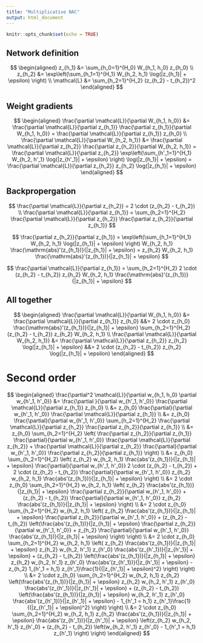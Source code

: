 ```yaml
---
title: "Multiplicative NAC"
output: html_document
---
```


```r
knitr::opts_chunk$set(echo = TRUE)
```

## Network definition

$$
\begin{aligned}
z_{h_1} &= \sum_{h_0=1}^{H_0} W_{h_1, h_0} z_{h_0} \\
z_{h_2} &= \exp\left(\sum_{h_1=1}^{H_1} W_{h_2, h_1} \log(|z_{h_1}| + \epsilon) \right) \\
\mathcal{L} &= \sum_{h_2=1}^{H_2} (z_{h_2} - t_{h_2})^2
\end{aligned}
$$

## Weight gradients

$$
\begin{aligned}
\frac{\partial \mathcal{L}}{\partial W_{h_1, h_0}} &= \frac{\partial \mathcal{L}}{\partial z_{h_1}} \frac{\partial z_{h_1}}{\partial W_{h_1, h_0}} = \frac{\partial \mathcal{L}}{\partial z_{h_1}} z_{h_0} \\
\frac{\partial \mathcal{L}}{\partial W_{h_2, h_1}} &= \frac{\partial \mathcal{L}}{\partial z_{h_2}} \frac{\partial z_{h_2}}{\partial W_{h_2, h_1}} = \frac{\partial \mathcal{L}}{\partial z_{h_2}} \exp\left(\sum_{h'_1=1}^{H_1} W_{h_2, h'_1} \log(|z_{h'_1}| + \epsilon) \right) \log(|z_{h_1}| + \epsilon) = \frac{\partial \mathcal{L}}{\partial z_{h_2}} z_{h_2} \log(|z_{h_1}| + \epsilon)
\end{aligned}
$$

## Backpropergation

$$
\frac{\partial \mathcal{L}}{\partial z_{h_2}} = 2 \cdot (z_{h_2} - t_{h_2}) \\
\frac{\partial \mathcal{L}}{\partial z_{h_1}} = \sum_{h_2=1}^{H_2} \frac{\partial \mathcal{L}}{\partial z_{h_2}} \frac{\partial z_{h_2}}{\partial z_{h_1}}
$$

$$
\frac{\partial z_{h_2}}{\partial z_{h_1}} =  \exp\left(\sum_{h_1=1}^{H_1} W_{h_2, h_1} \log(|z_{h_1}| + \epsilon) \right) W_{h_2, h_1} \frac{\mathrm{abs}'(z_{h_1})}{|z_{h_1}| + \epsilon} = z_{h_2} W_{h_2, h_1} \frac{\mathrm{abs}'(z_{h_1})}{|z_{h_1}| + \epsilon}
$$

$$
\frac{\partial \mathcal{L}}{\partial z_{h_1}} = \sum_{h_2=1}^{H_2} 2 \cdot (z_{h_2} - t_{h_2}) z_{h_2} W_{h_2, h_1} \frac{\mathrm{abs}'(z_{h_1})}{|z_{h_1}| + \epsilon}
$$

## All together

$$
\begin{aligned}
\frac{\partial \mathcal{L}}{\partial W_{h_1, h_0}} &= \frac{\partial \mathcal{L}}{\partial z_{h_1}} z_{h_0} &&= 2 \cdot z_{h_0} \frac{\mathrm{abs}'(z_{h_1})}{|z_{h_1}| + \epsilon} \sum_{h_2=1}^{H_2} (z_{h_2} - t_{h_2}) z_{h_2} W_{h_2, h_1}  \\
\frac{\partial \mathcal{L}}{\partial W_{h_2, h_1}} &= \frac{\partial \mathcal{L}}{\partial z_{h_2}} z_{h_2} \log(|z_{h_1}| + \epsilon) &&= 2 \cdot (z_{h_2} - t_{h_2}) z_{h_2} \log(|z_{h_1}| + \epsilon)
\end{aligned}
$$

# Second order

$$
\begin{aligned}
\frac{\partial^2 \mathcal{L}}{\partial w_{h_1, h_0} \partial w_{h'_1, h'_0}} &= \frac{\partial }{\partial w_{h'_1, h'_0}} \frac{\partial \mathcal{L}}{\partial z_{h_1}} z_{h_0} \\
&= z_{h_0} \frac{\partial}{\partial w_{h'_1, h'_0}} \frac{\partial \mathcal{L}}{\partial z_{h_1}} \\
&= z_{h_0} \frac{\partial}{\partial w_{h'_1, h'_0}} \sum_{h_2=1}^{H_2} \frac{\partial \mathcal{L}}{\partial z_{h_2}} \frac{\partial z_{h_2}}{\partial z_{h_1}} \\
&= z_{h_0} \sum_{h_2=1}^{H_2} \left( \frac{\partial z_{h_2}}{\partial z_{h_1}} \frac{\partial}{\partial w_{h'_1, h'_0}} \frac{\partial \mathcal{L}}{\partial z_{h_2}} + \frac{\partial \mathcal{L}}{\partial z_{h_2}} \frac{\partial}{\partial w_{h'_1, h'_0}}  \frac{\partial z_{h_2}}{\partial z_{h_1}} \right) \\
&= z_{h_0} \sum_{h_2=1}^{H_2} \left( z_{h_2} w_{h_2, h_1} \frac{abs'(z_{h_1})}{|z_{h_1}| + \epsilon} \frac{\partial}{\partial w_{h'_1, h'_0}} 2 \cdot (z_{h_2} - t_{h_2}) + 2 \cdot (z_{h_2} - t_{h_2})  \frac{\partial}{\partial w_{h'_1, h'_0}} z_{h_2} w_{h_2, h_1} \frac{abs'(z_{h_1})}{|z_{h_1}| + \epsilon} \right) \\
&= 2 \cdot z_{h_0} \sum_{h_2=1}^{H_2} w_{h_2, h_1} \left( z_{h_2} \frac{abs'(z_{h_1})}{|z_{h_1}| + \epsilon} \frac{\partial z_{h_2}}{\partial w_{h'_1, h'_0}} + (z_{h_2} - t_{h_2})  \frac{\partial}{\partial w_{h'_1, h'_0}} z_{h_2} \frac{abs'(z_{h_1})}{|z_{h_1}| + \epsilon} \right) \\
&= 2 \cdot z_{h_0} \sum_{h_2=1}^{H_2} w_{h_2, h_1} \left( z_{h_2} \frac{abs'(z_{h_1})}{|z_{h_1}| + \epsilon} \frac{\partial z_{h_2}}{\partial w_{h'_1, h'_0}} + (z_{h_2} - t_{h_2}) \left(\frac{abs'(z_{h_1})}{|z_{h_1}| + \epsilon} \frac{\partial z_{h_2}}{\partial w_{h'_1, h'_0}} + z_{h_2} \frac{\partial}{\partial w_{h'_1, h'_0}} \frac{abs'(z_{h_1})}{|z_{h_1}| + \epsilon} \right) \right) \\
&= 2 \cdot z_{h_0} \sum_{h_2=1}^{H_2} w_{h_2, h_1} \left( z_{h_2} \frac{abs'(z_{h_1})}{|z_{h_1}| + \epsilon} z_{h_2} w_{h_2, h'_1} z_{h'_0} \frac{abs'(z_{h'_1})}{|z_{h'_1}| + \epsilon} + (z_{h_2} - t_{h_2}) \left(\frac{abs'(z_{h_1})}{|z_{h_1}| + \epsilon} z_{h_2} w_{h_2, h'_1} z_{h'_0} \frac{abs'(z_{h'_1})}{|z_{h'_1}| + \epsilon} - z_{h_2} 1_{h'_1 = h_1} z_{h'_1}\frac{1}{(|z_{h'_1}| + \epsilon)^2} \right) \right) \\
&= 2 \cdot z_{h_0} \sum_{h_2=1}^{H_2} w_{h_2, h_1} z_{h_2} \left(\frac{abs'(z_{h_1})}{|z_{h_1}| + \epsilon} z_{h_2} w_{h_2, h'_1} z_{h'_0} \frac{abs'(z_{h'_1})}{|z_{h'_1}| + \epsilon} + (z_{h_2} - t_{h_2}) \left(\frac{abs'(z_{h_1})}{|z_{h_1}| + \epsilon} w_{h_2, h'_1} z_{h'_0} \frac{abs'(z_{h'_1})}{|z_{h'_1}| + \epsilon} - 1_{h'_1 = h_1} z_{h'_1}\frac{1}{(|z_{h'_1}| + \epsilon)^2} \right) \right) \\
&= 2 \cdot z_{h_0} \sum_{h_2=1}^{H_2} w_{h_2, h_1} z_{h_2} \frac{abs'(z_{h_1})}{|z_{h_1}| + \epsilon} \frac{abs'(z_{h'_1})}{|z_{h'_1}| + \epsilon} \left(z_{h_2} w_{h_2, h'_1} z_{h'_0} + (z_{h_2} - t_{h_2}) \left(w_{h_2, h'_1} z_{h'_0} - 1_{h'_1 = h_1} z_{h'_1} \right) \right)
\end{aligned}
$$


